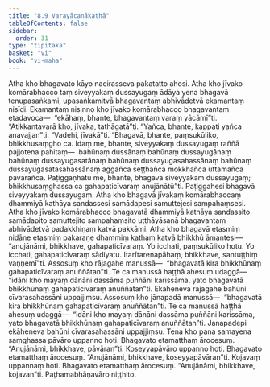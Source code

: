 ```yaml
---
title: "8.9 Varayācanākathā"
tableOfContents: false
sidebar:
  order: 31
type: "tipitaka"
basket: "vi"
book: "vi-maha"
---
```



<DynamicBreadcrumb />

<Division number="337" book="vi-maha" bookNo="3" page="392">

<Paragraph number="1587" book="vi-maha">
Atha kho bhagavato kāyo nacirasseva pakatatto ahosi. Atha kho jīvako komārabhacco taṃ siveyyakaṃ dussayugaṃ ādāya yena bhagavā tenupasaṅkami, upasaṅkamitvā bhagavantaṃ abhivādetvā ekamantaṃ nisīdi. Ekamantaṃ nisinno kho jīvako komārabhacco bhagavantaṃ etadavoca—  “ekāhaṃ, bhante, bhagavantaṃ varaṃ yācāmī”ti. “Atikkantavarā kho, jīvaka, tathāgatā”ti. “Yañca, bhante, kappati yañca anavajjan”ti. “Vadehi, jīvakā”ti. “Bhagavā, bhante, paṃsukūliko, bhikkhusaṃgho ca. Idaṃ me, bhante, siveyyakaṃ dussayugaṃ raññā pajjotena pahitaṃ—  bahūnaṃ dussānaṃ bahūnaṃ dussayugānaṃ bahūnaṃ dussayugasatānaṃ bahūnaṃ dussayugasahassānaṃ bahūnaṃ dussayugasatasahassānaṃ aggañca seṭṭhañca mokkhañca uttamañca pavarañca. Paṭiggaṇhātu me, bhante, bhagavā siveyyakaṃ dussayugaṃ; bhikkhusaṃghassa ca gahapaticīvaraṃ anujānātū”ti. Paṭiggahesi bhagavā siveyyakaṃ dussayugaṃ. Atha kho bhagavā jīvakaṃ komārabhaccaṃ dhammiyā kathāya sandassesi samādapesi samuttejesi sampahaṃsesi. Atha kho jīvako komārabhacco bhagavatā dhammiyā kathāya sandassito samādapito samuttejito sampahaṃsito uṭṭhāyāsanā bhagavantaṃ abhivādetvā padakkhiṇaṃ katvā pakkāmi. Atha kho bhagavā etasmiṃ nidāne etasmiṃ pakaraṇe dhammiṃ kathaṃ katvā bhikkhū āmantesi—  “anujānāmi, bhikkhave, gahapaticīvaraṃ. Yo icchati, paṃsukūliko hotu. Yo icchati, gahapaticīvaraṃ sādiyatu. Itarītarenapāhaṃ, bhikkhave, santuṭṭhiṃ vaṇṇemī”ti.
</Paragraph>

<Paragraph number="1588" book="vi-maha">
Assosuṃ kho rājagahe manussā—  “bhagavatā kira bhikkhūnaṃ gahapaticīvaraṃ anuññātan”ti. Te ca manussā haṭṭhā ahesuṃ udaggā—  “idāni kho mayaṃ dānāni dassāma puññāni karissāma, yato bhagavatā bhikkhūnaṃ gahapaticīvaraṃ anuññātan”ti. Ekāheneva rājagahe bahūni cīvarasahassāni uppajjiṃsu.
</Paragraph>

<Paragraph number="1589" book="vi-maha">
Assosuṃ kho jānapadā manussā—  “bhagavatā kira bhikkhūnaṃ gahapaticīvaraṃ anuññātan”ti. Te ca manussā haṭṭhā ahesuṃ udaggā—  “idāni kho mayaṃ dānāni dassāma puññāni karissāma, yato bhagavatā bhikkhūnaṃ gahapaticīvaraṃ anuññātan”ti. Janapadepi ekāheneva bahūni cīvarasahassāni uppajjiṃsu.
</Paragraph>

<Paragraph number="1590" book="vi-maha">
Tena kho pana samayena saṃghassa pāvāro uppanno hoti. Bhagavato etamatthaṃ ārocesuṃ. “Anujānāmi, bhikkhave, pāvāran”ti.
</Paragraph>

<Paragraph number="1591" book="vi-maha">
Koseyyapāvāro uppanno hoti. Bhagavato etamatthaṃ ārocesuṃ. “Anujānāmi, bhikkhave, koseyyapāvāran”ti.
</Paragraph>

<Paragraph number="1592" book="vi-maha">
Kojavaṃ uppannaṃ hoti. Bhagavato etamatthaṃ ārocesuṃ. “Anujānāmi, bhikkhave, kojavan”ti.

</Paragraph>
</Division>

<Paragraph number="1593" type="center" book="vi-maha">
Paṭhamabhāṇavāro niṭṭhito.
</Paragraph>